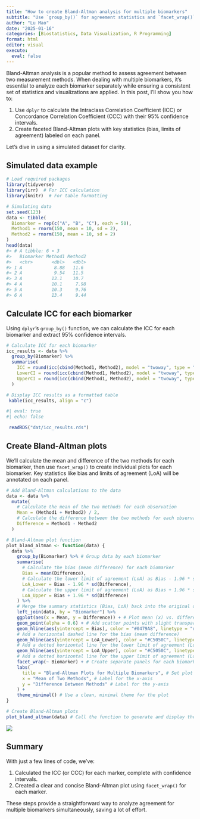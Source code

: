 ```yaml
---
title: "How to create Bland-Altman analysis for multiple biomarkers"
subtitle: "Use `group_by()` for agreement statistics and `facet_wrap()` for plots"
author: "Lu Mao"
date: "2025-01-16"
categories: [Biostatistics, Data Visualization, R Programming]
format: html
editor: visual
execute:
  eval: false
---
```


Bland-Altman analysis is a popular method to assess agreement between two measurement methods. When dealing with multiple biomarkers, it’s essential to analyze each biomarker separately while ensuring a consistent set of statistics and 
visualizations are applied. In this post, I’ll show you how to:

1.  Use `dplyr` to calculate the Intraclass Correlation Coefficient (ICC) or Concordance Correlation Coefficient (CCC) with their 95% confidence intervals.
2.  Create faceted Bland-Altman plots with key statistics (bias, limits of agreement) labeled on each panel.

Let’s dive in using a simulated dataset for clarity.

## Simulated data example

```r
# Load required packages
library(tidyverse)
library(irr)  # For ICC calculation
library(knitr)  # For table formatting

# Simulating data
set.seed(123)
data <- tibble(
  Biomarker = rep(c("A", "B", "C"), each = 50),
  Method1 = rnorm(150, mean = 10, sd = 2),
  Method2 = rnorm(150, mean = 10, sd = 2)
)
head(data)
#> # A tibble: 6 × 3
#>   Biomarker Method1 Method2
#>   <chr>       <dbl>   <dbl>
#> 1 A            8.88   11.6 
#> 2 A            9.54   11.5 
#> 3 A           13.1    10.7 
#> 4 A           10.1     7.98
#> 5 A           10.3     9.76
#> 6 A           13.4     9.44
```

## Calculate ICC for each biomarker

Using `dplyr`’s `group_by()` function, we can calculate the ICC for each biomarker and extract 95% confidence intervals.

```r
# Calculate ICC for each biomarker
icc_results <- data %>%
  group_by(Biomarker) %>%
  summarise(
    ICC = round(icc(cbind(Method1, Method2), model = "twoway", type = "agreement")$value, 3),
    LowerCI = round(icc(cbind(Method1, Method2), model = "twoway", type = "agreement")$lbound, 3),
    UpperCI = round(icc(cbind(Method1, Method2), model = "twoway", type = "agreement")$ubound, 3)
  )

# Display ICC results as a formatted table
 kable(icc_results, align = "c")
```

```r
#| eval: true
#| echo: false

 readRDS("dat/icc_results.rds")
```

## Create Bland-Altman plots

We’ll calculate the mean and difference of the two methods for each biomarker, then use `facet_wrap()` to create individual plots for each biomarker. Key statistics like bias and limits of agreement (LoA) will be annotated on each panel.

```r
# Add Bland-Altman calculations to the data
data <- data %>%
  mutate(
    # Calculate the mean of the two methods for each observation
    Mean = (Method1 + Method2) / 2,
    # Calculate the difference between the two methods for each observation
    Difference = Method1 - Method2
  )

# Bland-Altman plot function
plot_bland_altman <- function(data) {
  data %>%
    group_by(Biomarker) %>% # Group data by each biomarker
    summarise(
      # Calculate the bias (mean difference) for each biomarker
      Bias = mean(Difference),
      # Calculate the lower limit of agreement (LoA) as Bias - 1.96 * standard deviation
      LoA_Lower = Bias - 1.96 * sd(Difference),
      # Calculate the upper limit of agreement (LoA) as Bias + 1.96 * standard deviation
      LoA_Upper = Bias + 1.96 * sd(Difference)
    ) %>%
    # Merge the summary statistics (Bias, LoA) back into the original data for plotting
    left_join(data, by = "Biomarker") %>%
    ggplot(aes(x = Mean, y = Difference)) + # Plot mean (x) vs. difference (y)
    geom_point(alpha = 0.6) + # Add scatter points with slight transparency
    geom_hline(aes(yintercept = Bias), color = "#0479A8", linetype = "dashed") + 
    # Add a horizontal dashed line for the bias (mean difference)
    geom_hline(aes(yintercept = LoA_Lower), color = "#C5050C", linetype = "dotted") +
    # Add a dotted horizontal line for the lower limit of agreement (LoA_Lower)
    geom_hline(aes(yintercept = LoA_Upper), color = "#C5050C", linetype = "dotted") +
    # Add a dotted horizontal line for the upper limit of agreement (LoA_Upper)
    facet_wrap(~ Biomarker) + # Create separate panels for each biomarker
    labs(
      title = "Bland-Altman Plots for Multiple Biomarkers", # Set plot title
      x = "Mean of Two Methods", # Label for the x-axis
      y = "Difference Between Methods" # Label for the y-axis
    ) +
    theme_minimal() # Use a clean, minimal theme for the plot
}

# Create Bland-Altman plots
plot_bland_altman(data) # Call the function to generate and display the plots
```

![](images/ba_mul.png)

## Summary

With just a few lines of code, we’ve:

1.  Calculated the ICC (or CCC) for each marker, complete with confidence intervals.
2.  Created a clear and concise Bland-Altman plot using `facet_wrap()` for each marker.

These steps provide a straightforward way to analyze agreement for multiple biomarkers simultaneously, saving a lot of effort.
